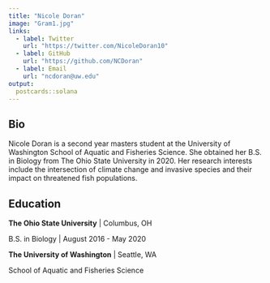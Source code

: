 ```yaml
---
title: "Nicole Doran"
image: "Gram1.jpg"
links:
  - label: Twitter
    url: "https://twitter.com/NicoleDoran10"
  - label: GitHub
    url: "https://github.com/NCDoran"
  - label: Email
    url: "ncdoran@uw.edu"
output:
  postcards::solana
---
```

 
## Bio

Nicole Doran is a second year masters student at the University of Washington School of Aquatic and Fisheries Science. She obtained her B.S. in Biology from The Ohio State University in 2020. Her research interests include the intersection of climate change and invasive species and their impact on threatened fish populations.

## Education

**The Ohio State University** | Columbus, OH

B.S. in Biology | August 2016 - May 2020

**The University of Washington** | Seattle, WA

School of Aquatic and Fisheries Science


